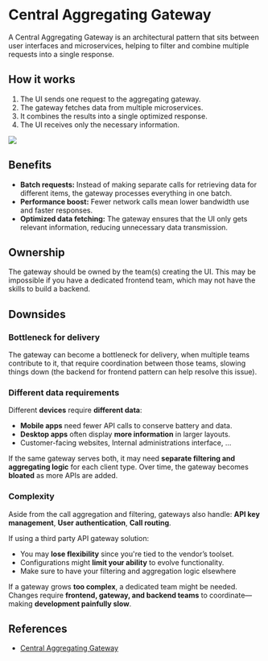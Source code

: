 # Central Aggregating Gateway

A Central Aggregating Gateway is an architectural pattern that sits between user interfaces and microservices, helping to filter and combine multiple requests into a single response.

## How it works

1. The UI sends one request to the aggregating gateway.
2. The gateway fetches data from multiple microservices.
3. It combines the results into a single optimized response.
4. The UI receives only the necessary information.

![](https://learn.microsoft.com/en-us/azure/architecture/patterns/_images/gateway-aggregation.png)


## Benefits

- **Batch requests:** Instead of making separate calls for retrieving data for different items, the gateway processes everything in one batch.
- **Performance boost:** Fewer network calls mean lower bandwidth use and faster responses.
- **Optimized data fetching:** The gateway ensures that the UI only gets relevant information, reducing unnecessary data transmission.


## Ownership

The gateway should be owned by the team(s) creating the UI. This may be impossible if you have a dedicated frontend team, which may not have the skills to build a backend.


## Downsides

### Bottleneck for delivery

The gateway can become a bottleneck for delivery, when multiple teams contribute to it, that require coordination between those teams, slowing things down (the backend for frontend pattern can help resolve this issue).

### Different data requirements

Different **devices** require **different data**:
- **Mobile apps** need fewer API calls to conserve battery and data.
- **Desktop apps** often display **more information** in larger layouts.
- Customer-facing websites, Internal administrations interface, ...

If the same gateway serves both, it may need **separate filtering and aggregating logic** for each client type. Over time, the gateway becomes **bloated** as more APIs are added.

### Complexity

Aside from the call aggregation and filtering, gateways also handle: **API key management**, **User authentication**, **Call routing**. 

If using a third party API gateway solution:
- You may **lose flexibility** since you're tied to the vendor’s toolset.
- Configurations might **limit your ability** to evolve functionality.
- Make sure to have your filtering and aggregation logic elsewhere

If a gateway grows **too complex**, a dedicated team might be needed. Changes require **frontend, gateway, and backend teams** to coordinate—making **development painfully slow**.


## References

- [Central Aggregating Gateway](https://learn.microsoft.com/en-us/azure/architecture/patterns/gateway-aggregation)